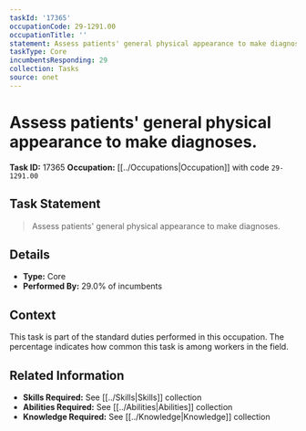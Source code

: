 ```yaml
---
taskId: '17365'
occupationCode: 29-1291.00
occupationTitle: ''
statement: Assess patients' general physical appearance to make diagnoses.
taskType: Core
incumbentsResponding: 29
collection: Tasks
source: onet
---
```

# Assess patients' general physical appearance to make diagnoses.

**Task ID:** 17365
**Occupation:** [[../Occupations|Occupation]] with code `29-1291.00`

## Task Statement

> Assess patients' general physical appearance to make diagnoses.

## Details

- **Type:** Core
- **Performed By:** 29.0% of incumbents

## Context

This task is part of the standard duties performed in this occupation. The percentage indicates how common this task is among workers in the field.

## Related Information

- **Skills Required:** See [[../Skills|Skills]] collection
- **Abilities Required:** See [[../Abilities|Abilities]] collection
- **Knowledge Required:** See [[../Knowledge|Knowledge]] collection
